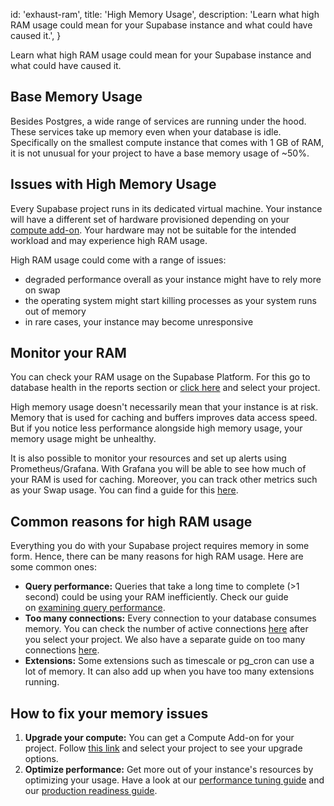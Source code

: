 
  id: 'exhaust-ram',
  title: 'High Memory Usage',
  description:
    'Learn what high RAM usage could mean for your Supabase instance and what could have caused it.',
}

Learn what high RAM usage could mean for your Supabase instance and what could have caused it.

## Base Memory Usage

Besides Postgres, a wide range of services are running under the hood. These services take up memory even when your database is idle. Specifically on the smallest compute instance that comes with 1 GB of RAM, it is not unusual for your project to have a base memory usage of ~50%.

## Issues with High Memory Usage

Every Supabase project runs in its dedicated virtual machine. Your instance will have a different set of hardware provisioned depending on your [compute add-on](https://supabase.com/docs/guides/platform/compute-add-ons). Your hardware may not be suitable for the intended workload and may experience high RAM usage.

High RAM usage could come with a range of issues:

- degraded performance overall as your instance might have to rely more on swap
- the operating system might start killing processes as your system runs out of memory
- in rare cases, your instance may become unresponsive

## Monitor your RAM

You can check your RAM usage on the Supabase Platform. For this go to database health in the reports section or [click here](https://app.supabase.com/project/_/reports/database) and select your project.

<Admonition type="note">

High memory usage doesn't necessarily mean that your instance is at risk. Memory that is used for caching and buffers improves data access speed. But if you notice less performance alongside high memory usage, your memory usage might be unhealthy.

</Admonition>

It is also possible to monitor your resources and set up alerts using Prometheus/Grafana. With Grafana you will be able to see how much of your RAM is used for caching. Moreover, you can track other metrics such as your Swap usage. You can find a guide for this [here](https://supabase.com/docs/guides/platform/metrics).

## Common reasons for high RAM usage

Everything you do with your Supabase project requires memory in some form. Hence, there can be many reasons for high RAM usage. Here are some common ones:

- **Query performance:** Queries that take a long time to complete (>1 second) could be using your RAM inefficiently. Check our guide on [examining query performance](https://supabase.com/docs/guides/platform/performance#examining-query-performance).
- **Too many connections:** Every connection to your database consumes memory. You can check the number of active connections [here](https://supabase.com/dashboard/project/_/database/roles) after you select your project. We also have a separate guide on too many connections [here](https://supabase.com/docs/guides/platform/troubleshooting#too-many-open-connections).
- **Extensions:** Some extensions such as timescale or pg_cron can use a lot of memory. It can also add up when you have too many extensions running.

## How to fix your memory issues

1. **Upgrade your compute:** You can get a Compute Add-on for your project. Follow [this link](https://app.supabase.com/project/_/settings/billing/update/pro) and select your project to see your upgrade options.
2. **Optimize performance:** Get more out of your instance's resources by optimizing your usage. Have a look at our [performance tuning guide](https://supabase.com/docs/guides/platform/performance#examining-query-performance) and our [production readiness guide](https://supabase.com/docs/guides/platform/going-into-prod#performance).


